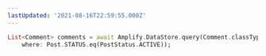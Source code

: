 ```yaml
---
lastUpdated: '2021-08-16T22:59:55.000Z'
---
```

```dart
List<Comment> comments = await Amplify.DataStore.query(Comment.classType,
    where: Post.STATUS.eq(PostStatus.ACTIVE));
```
